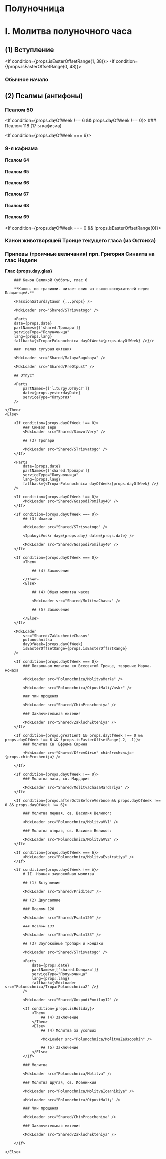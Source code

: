 
# Полуночница

# I. Молитва полуночного часа

## (1) Вступление

<MdxLoader src="Shared/Vozglas" />

<If condition={props.isEasterOffsetRange(1, 38)}>
    <Then>
        <MdxLoader src="Shared/EasterTroparion3x" chitaetsa />
    </Then>
    <Else>
        <If condition={!props.isEasterOffsetRange(0, 48)}>
            <MdxLoader src="Shared/SlavaTebe" />
            <MdxLoader src="Shared/ParaklitChit" />
        </If>
    </Else>
</If>

### Обычное начало

<MdxLoader src="Shared/ObichnoeNachalo" />

## (2) Псалмы (антифоны)

### Псалом 50

<MdxLoader src="Shared/Psalm50" />

<If condition={props.dayOfWeek !== 6 && props.dayOfWeek !== 0}>
    ### Псалом 118 (17-я кафизма)
    <MdxLoader src="Shared/Psalm118" />
</If>

<If condition={props.dayOfWeek === 6}>
### 9-я кафизма

#### Псалом 64

<MdxLoader src="Shared/Psalm64" />

#### Псалом 65

<MdxLoader src="Shared/Psalm65" />

#### Псалом 66

<MdxLoader src="Shared/Psalm66" />
<MdxLoader src="Shared/BetweenStats" />

#### Псалом 67

<MdxLoader src="Shared/Psalm67" />
<MdxLoader src="Shared/BetweenStats" />

#### Псалом 68

<MdxLoader src="Shared/Psalm68" />

#### Псалом 69

<MdxLoader src="Shared/Psalm69" />
<MdxLoader src="Shared/AfterTripsalm" />

</If>

<If condition={props.dayOfWeek === 0 && !props.isEasterOffsetRange(0)}>
### Канон животворящей Троице текущего гласа (из Октоиха)

### Припевы (троичные величания) прп. Григория Синаита на глас Недели

**Глас {props.day.glas}**

<MdxLoader src="Polunochnica/Pripevy" />
</If>

<If condition={props.isEasterOffsetRange(0)}>
    <Then>
        
        ### Канон Великой Субботы, глас 6
        
        **Канон, по традиции, читает один из священнослужителей перед Плащаницей.**
        
        <PassionSaturdayCanon {...props} />

        <MdxLoader src="Shared/STrisvatogo" />

        <Parts
        date={props.date}
        partNames={['shared.Тропари']}
        serviceType="Полуночница"
        lang={props.lang}
        fallback={<TroparPolunochnica dayOfWeek={props.dayOfWeek} />}/>

        ###  Малая сугубая ектения

        <MdxLoader src="Shared/MalayaSugubaya" />

        <MdxLoader src="Shared/PreOtpust" />

        ## Отпуст

        <Parts
            partNames={['liturgy.Отпуст']}
            date={props.yesterdayDate}
            serviceType="Литургия"
        />

    </Then>
    <Else>

        <If condition={props.dayOfWeek !== 0}>
            ### Символ веры
            <MdxLoader src="Shared/SimvolVery" />

            ## (3) Тропари

            <MdxLoader src="Shared/STrisvatogo" />
        </If>

        <Parts
            date={props.date}
            partNames={['shared.Тропари']}
            serviceType="Полуночница"
            lang={props.lang}
            fallback={<TroparPolunochnica dayOfWeek={props.dayOfWeek} />}
        />

        <If condition={props.dayOfWeek !== 0}>
            <MdxLoader src="Shared/GospodiPomiluy40" />
        </If>

        <If condition={props.dayOfWeek === 0}>
            ## (3) Ипакои́

            <MdxLoader src="Shared/STrisvatogo" />

            <IpakoyiVoskr day={props.day} date={props.date} />

            <MdxLoader src="Shared/GospodiPomiluy40" />
        </If>

        <If condition={props.dayOfWeek === 0}>
            <Then>

                ## (4) Заключение

            </Then>
            <Else>

                ## (4) Общая молитва часов

                <MdxLoader src="Shared/MolitvaChasov" />

                ## (5) Заключение

            </Else>
        </If>

        <MdxLoader
            src="Shared/ZakluchenieChasov"
            polunochnitsa
            dayOfWeek={props.dayOfWeek}
            isEasterOffsetRange={props.isEasterOffsetRange}
        />

        <If condition={props.dayOfWeek === 0}>
            ### Покаянная молитва ко Всесвятой Троице, творение Марка-монаха

            <MdxLoader src="Polunochnica/MolitvaMarka" />

            <MdxLoader src="Polunochnica/OtpustMaliyVoskr" />

            ### Чин прощения

            <MdxLoader src="Shared/ChinProscheniya" />

            ### Заключительная ектения

            <MdxLoader src="Shared/ZakluchEkteniya" />
        </If>

        <If condition={props.greatLent && props.dayOfWeek !== 0 && props.dayOfWeek !== 6 && !props.isEasterOffsetRange(-2, -1)}>
            ### Молитва Св. Ефрема Сирина

            <MdxLoader src="Shared/EfremSirin" chinProshenija={props.chinProshenija} />

        </If>

        <If condition={props.dayOfWeek !== 0}>
            ### Молитва часа, св. Мардария

            <MdxLoader src="Shared/MolitvaChasaMardariya" />
        </If>

        <If condition={props.afterOct5BeforeVerbnoe && props.dayOfWeek !== 0 && props.dayOfWeek !== 6}>

            ### Молитва первая, св. Василия Великого

            <MdxLoader src="Polunochnica/MolitvaVV1" />

            ### Молитва вторая, св. Василия Великого

            <MdxLoader src="Polunochnica/MolitvaVV2" />
        </If>

        <If condition={props.dayOfWeek === 6}>
            <MdxLoader src="Polunochnica/MolitvaEvstratiya" />
        </If>

        <If condition={props.dayOfWeek !== 0}>
            # II. Ночная заупокойная молитва

            ## (1) Вступление

            <MdxLoader src="Shared/Pridite3" />

            ## (2) Двупсалмие

            ### Псалом 120

            <MdxLoader src="Shared/Psalm120" />

            ### Псалом 133

            <MdxLoader src="Shared/Psalm133" />

            ## (3) Заупокойные тропари и кондаки

            <MdxLoader src="Shared/STrisvatogo" />

            <Parts
                date={props.date}
                partNames={['shared.Кондаки']}
                serviceType="Полуночница"
                lang={props.lang}
                fallback={<MdxLoader src="Polunochnica/TroparPolunochnica2" />}
            />

            <MdxLoader src="Shared/GospodiPomiluy12" />

            <If condition={props.isHoliday}>
                <Then>
                    ## (4) Заключение
                </Then>
                <Else>
                    ## (4) Молитва за усопших

                    <MdxLoader src="Polunochnica/MolitvaZaUsopshih" />

                    ## (5) Заключение
                </Else>
            </If>

            ### Молитва

            <MdxLoader src="Polunochnica/Molitva" />

            ### Молитва другая, св. Иоанникия

            <MdxLoader src="Polunochnica/MolitvaIoannikiya" />

            <MdxLoader src="Polunochnica/OtpustMaliy" />

            ### Чин прощения

            <MdxLoader src="Shared/ChinProscheniya" />

            ### Заключительная ектения

            <MdxLoader src="Shared/ZakluchEkteniya" />

        </If>

    </Else>

</If>
